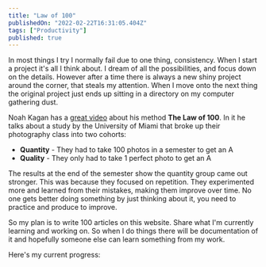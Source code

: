 ```yaml
---
title: "Law of 100"
publishedOn: "2022-02-22T16:31:05.404Z"
tags: ["Productivity"]
published: true
---
```


In most things I try I normally fail due to one thing, consistency. When I start a project it's all I think about. I dream of all the possibilities, and focus down on the details. However after a time there is always a new shiny project around the corner, that steals my attention. When I move onto the next thing the original project just ends up sitting in a directory on my computer gathering dust.

Noah Kagan has a [great video](https://www.youtube.com/watch?v=KLgIrxXvb44) about his method **The Law of 100**. In it he talks about a study by the University of Miami that broke up their photography class into two cohorts:

- **Quantity** - They had to take 100 photos in a semester to get an A
- **Quality** - They only had to take 1 perfect photo to get an A

The results at the end of the semester show the quantity group came out stronger. This was because they focused on repetition. They experimented more and learned from their mistakes, making them improve over time. No one gets better doing something by just thinking about it, you need to practice and produce to improve.

So my plan is to write 100 articles on this website. Share what I'm currently learning and working on. So when I do things there will be documentation of it and hopefully someone else can learn something from my work.

Here's my current progress: 

<LawOf100 />
